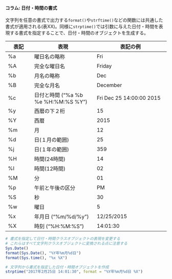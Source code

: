 #### コラム: 日付・時間の書式

文字列を任意の書式で出力する`format()`や`strftime()`などの関数には共通した書式が適用される(表XX)。同様に`strptime()`では引数に与えた日付・時間を表現する書式を指定することで、日付・時間のオブジェクトを生成する。

<!-- 大文字と小文字の区別 -->

<!-- 表番号 2015年12月25日 14時１分30秒 を例にした -->

| 表記 | 表現         | 表記の例       |
|------|--------------|----------------|
| %a   | 曜日名の略称 | Fri    |
| %A   | 完全な曜日名 | Friday |
| %b   | 月名の略称   | Dec    |
| %B   | 完全な月名   | December |
| %c   | 日付と時間 ("%a %b %e %H:%M:%S %Y")   | Fri Dec 25 14:00:00 2015 |
| %y   | 西暦の下２桁 | 15 |
| %Y   | 西暦         | 2015 |
| %m   | 月           | 12 |
| %d   | 日(１月の範囲) | 25 |
| %j   | 日(１年の範囲) | 359 |
| %H   | 時間(24時間) | 14 |
| %I   | 時間(12時間) | 02 |
| %M   | 分             | 01 |
| %p   | 午前と午後の区分 | PM |
| %S   | 秒             | 30 |
| %w   | 曜日\footnote{日曜日を０とする} | 5 |
| %x   | 年月日 ("%m/%d/%y") | 12/25/2015 |
| %X   | 時刻 ("%H:%M:%S")   | 14:01:30 |

```r
# 書式を指定して日付・時間クラスオブジェクトの表現を変更する
# これらはすべて文字列クラスオブジェクトに変換される点に注意する
Sys.Date()
format(Sys.Date(), "%Y年%m月%d日")
format(Sys.time(), "%x %X")
```

```r
# 文字列から書式を指定した日付・時間オブジェクトを作成
strptime("2017年2月25日 14:01:30", format = "%Y年%m月%d日 %X")
```

